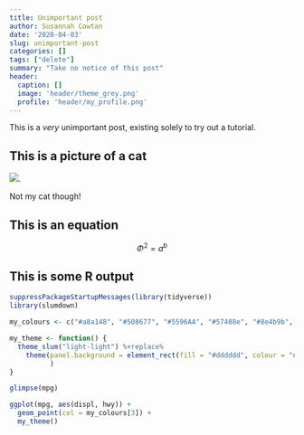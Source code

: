 ```yaml
---
title: Unimportant post
author: Susannah Cowtan
date: '2020-04-03'
slug: unimportant-post
categories: []
tags: ["delete"]
summary: "Take no notice of this post"
header:
  caption: []
  image: 'header/theme_grey.png'
  profile: 'header/my_profile.png'
---
```

This is a *very* unimportant post, existing solely to try out 
a tutorial.

## This is a picture of a cat

![](https://placekitten.com/200/400).

Not my cat though!

## This is an equation

$$
\Phi^2 = a^b
$$

## This is some R output

```r
suppressPackageStartupMessages(library(tidyverse))
library(slumdown)
```

```r
my_colours <- c("#a8a148", "#508677", "#5596AA", "#57488e", "#8e4b9b", "#aa5099")

my_theme <- function() {
  theme_slum("light-light") %+replace%
    theme(panel.background = element_rect(fill = "#dddddd", colour = "#dddddd")
          )
}
```

```r
glimpse(mpg)
```

```r
ggplot(mpg, aes(displ, hwy)) +
  geom_point(col = my_colours[3]) +
  my_theme()
```

